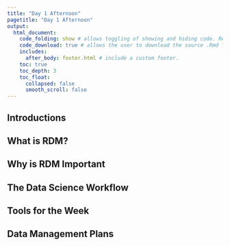 ```yaml
---
title: "Day 1 Afternoon"
pagetitle: "Day 1 Afternoon"
output:
  html_document:
    code_folding: show # allows toggling of showing and hiding code. Remove if not using code.
    code_download: true # allows the user to download the source .Rmd file. Remove if not using code.
    includes:
      after_body: footer.html # include a custom footer.
    toc: true
    toc_depth: 3
    toc_float:
      collapsed: false
      smooth_scroll: false
---
```


## Introductions

## What is RDM?

## Why is RDM Important

## The Data Science Workflow

## Tools for the Week

## Data Management Plans